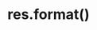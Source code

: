 ---
id: "express_tf_hard_019"
questionType: "TRUE_FALSE"
title: "res.format()"
statement: "res.format() chooses the response format based on the Accept header."
difficulty: "HARD"
category: "Express"
correctAnswer: true
explanation: "It allows conditional response formatting based on client preferences."
---
